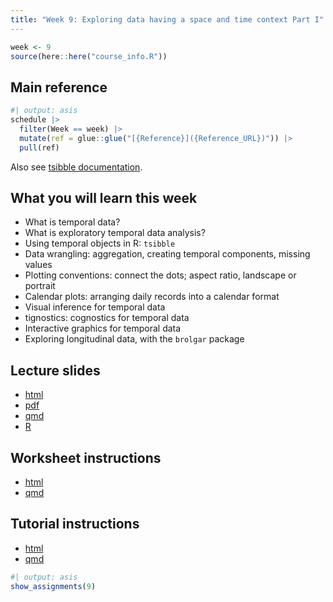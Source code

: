 ```yaml
---
title: "Week 9: Exploring data having a space and time context Part I"
---
```


```r
week <- 9
source(here::here("course_info.R"))
```

## Main reference

```r
#| output: asis
schedule |>
  filter(Week == week) |>
  mutate(ref = glue::glue("[{Reference}]({Reference_URL})")) |>
  pull(ref)
```

Also see [tsibble documentation](https://tsibble.tidyverts.org/).

## What you will learn this week

- What is temporal data?
- What is exploratory temporal data analysis?
- Using temporal objects in R: `tsibble`
- Data wrangling: aggregation, creating temporal components, missing values
- Plotting conventions: connect the dots; aspect ratio, landscape or portrait
- Calendar plots: arranging daily records into a calendar format
- Visual inference for temporal data
- tignostics: cognostics for temporal data
- Interactive graphics for temporal data
- Exploring longitudinal data, with the `brolgar` package

## Lecture slides

- [html](https://ddde.numbat.space/week9/slides.html)
- [pdf](https://ddde.numbat.space/week9/slides.pdf)
- [qmd](https://ddde.numbat.space/week9/slides.qmd)
- [R](https://ddde.numbat.space/week9/slides.R)

## Worksheet instructions

- [html](https://ddde.numbat.space/week9/worksheet.html)
- [qmd](https://ddde.numbat.space/week9/worksheet.qmd)

## Tutorial instructions

- [html](https://ddde.numbat.space/week9/tutorial.html)
- [qmd](https://ddde.numbat.space/week9/tutorial.qmd)

```r
#| output: asis
show_assignments(9)
```
